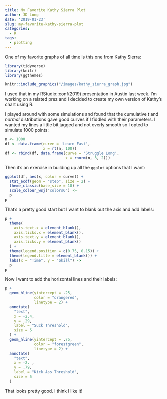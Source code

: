 ```yaml
---
title: My Favorite Kathy Sierra Plot
author: JD Long
date: '2019-01-23'
slug: my-favorite-kathy-sierra-plot
categories:
  - R
tags:
  - plotting
---
```


One of my favorite graphs of all time is this one from Kathy Sierra:

```r
library(tidyverse)
library(knitr)
library(ggthemes)

knitr::include_graphics("/images/kathy_sierra_graph.jpg")
```

I used that in my RStudio::conf(2019) presentation in Austin last week. I'm working on a related prez and I decided to create my own version of Kathy's chart using R. 

I played around with some simulations and found that the cumulative *t* and *normal* distributions gave good curves if I fiddled with their parameters. I wanted my lines a little bit jagged and not overly smooth so I opted to simulate 1000 points:

```r
n <- 1000
df <- data.frame(curve = 'Learn Fast',
                 x = rt(n, 100))
df <- rbind(df, data.frame(curve = 'Struggle Long',
                           x = rnorm(n, 3, 2)))

```

Then it's an exercise in building up all the `ggplot` options that I want:

```r
ggplot(df, aes(x, color = curve)) +
  stat_ecdf(geom = "step", size = 2) +
  theme_classic(base_size = 18) +
  scale_colour_wsj("colors6") ->
  p
p
```
That's a pretty good start but I want to blank out the axis and add labels:
```r
p +  
  theme(
    axis.text.x = element_blank(),
    axis.ticks.x = element_blank(),
    axis.text.y = element_blank(),
    axis.ticks.y = element_blank()
  ) +
  theme(legend.position = c(0.75, 0.15)) +
  theme(legend.title = element_blank()) +
  labs(x = "Time", y = "Skill") ->
  p
p
```

Now I want to add the horizontal lines and their labels:

```r
p +
  geom_hline(yintercept = .25,
             color = "orangered",
             linetype = 2) +
  annotate(
    "text",
    x = -2.4,
    y = .29,
    label = "Suck Threshold",
    size = 5
  ) +
  geom_hline(yintercept = .75,
             color = "forestgreen",
             linetype = 2) +
  annotate(
    "text",
    x = -2. ,
    y = .79,
    label = "Kick Ass Threshold",
    size = 5
  )

```

That looks pretty good. I think I like it! 
